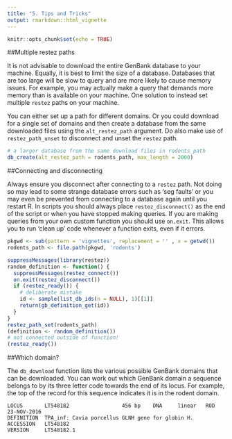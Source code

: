 ```yaml
---
title: "5. Tips and Tricks"
output: rmarkdown::html_vignette
---
```


```r
knitr::opts_chunk$set(echo = TRUE)
```

##Multiple restez paths

It is not advisable to download the entire GenBank database to your machine. Equally, it is best to limit the size of a database. Databases that are too large will be slow to query and are more likely to cause memory issues. For example, you may actually make a query that demands more memory than is available on your machine. One solution to instead set multiple `restez` paths on your machine.

You can either set up a path for different domains. Or you could download for a single set of domains and then create a database from the same downloaded files using the `alt_restez_path` argument. Do also make use of `restez_path_unset` to disconnect and unset the `restez` path.

```r
# a larger database from the same download files in rodents_path
db_create(alt_restez_path = rodents_path, max_length = 2000)
```


##Connecting and disconnecting

Always ensure you disconnect after connecting to a `restez` path. Not doing so may lead to some strange database errors such as 'seg faults' or you may even be prevented from connecting to a database again until you restart R. In scripts you should always place `restez_disconnect()` as the end of the script or when you have stopped making queries. If you are making queries from your own custom function you should use `on.exit`. This allows you to run 'clean up' code whenever a function exits, even if it errors.

```r
pkgwd <- sub(pattern = 'vignettes', replacement = '' , x = getwd())
rodents_path <- file.path(pkgwd, 'rodents')
```
```r
suppressMessages(library(restez))
random_definition <- function() {
  suppressMessages(restez_connect())
  on.exit(restez_disconnect())
  if (restez_ready()) {
    # deliberate mistake
    id <- sample(list_db_ids(n = NULL), 1)[[1]]
    return(gb_definition_get(id))
  }
}
restez_path_set(rodents_path)
(definition <- random_definition())
# not connected outside of function!
(restez_ready())
```

##Which domain?

The `db_download` function lists the various possible GenBank domains that can be downloaded. You can work out which GenBank domain a sequence belongs to by its three letter code towards the end of its locus. For example, the top of the record for this sequence indicates it is in the rodent domain.

```
LOCUS       LT548182                 456 bp    DNA     linear   ROD 23-NOV-2016
DEFINITION  TPA_inf: Cavia porcellus GLNH gene for globin H.
ACCESSION   LT548182
VERSION     LT548182.1
```
